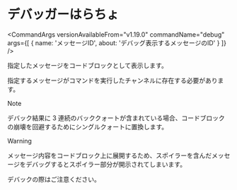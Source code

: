 
# デバッガーはらちょ

<CommandArgs
  versionAvailableFrom="v1.19.0"
  commandName="debug"
  args={[
    {
      name: 'メッセージID',
      about: 'デバッグ表示するメッセージのID'
    }
  ]}
/>

指定したメッセージをコードブロックとして表示します。

指定するメッセージがコマンドを実行したチャンネルに存在する必要があります。

> [!NOTE]
>
> デバック結果に 3 連続のバッククォートが含まれている場合、コードブロックの崩壊を回避するためにシングルクォートに置換します。

> [!WARNING]
>
> メッセージ内容をコードブロック上に展開するため、スポイラーを含んだメッセージをデバッグするとスポイラー部分が開示されてしまいます。
>
> デバックの際はご注意ください。
